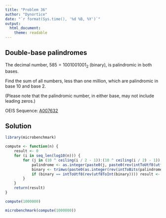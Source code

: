 ```yaml
---
title: "Problem 36"
author: "Dynortice"
date: "`r format(Sys.time(), '%d %B, %Y')`"
output:
  html_document:
    theme: readable
---
```

## Double-base palindromes

The decimal number, $585 = 1001001001_2$ (binary), is palindromic in both bases.

Find the sum of all numbers, less than one million, which are palindromic in base $10$ and base $2$.

(Please note that the palindromic number, in either base, may not include leading zeros.)

OEIS Sequence: [A007632](https://oeis.org/A007632)

## Solution
```r
library(microbenchmark)
```
```r
compute <- function(n) {
    result <- 0
    for (i in seq_len(log10(n))) {
        for (j in (10 ^ ceiling(i / 2 - 1)):(10 ^ ceiling(i / 2) - 1)) {
            palindrome <- as.integer(paste0(j, paste0(rev(intToUtf8(utf8ToInt(as.character(j)), multiple = TRUE)[0:(i %/% 2)]), collapse = ""), collapse = ""))
            binary <- trimws(paste0(as.integer(rev(intToBits(palindrome))), collapse = ""), "left", "0")
            if (binary == intToUtf8(rev(utf8ToInt(binary)))) result <- result + palindrome
        }
    }
    return(result)
}
```
```r
compute(1000000)
```
```r
microbenchmark(compute(1000000))
```

